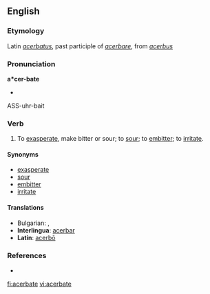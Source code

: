 ==English==

===Etymology===
Latin ''[[acerbatus]]'', past participle of ''[[acerbare]]'', from ''[[acerbus]]''

===Pronunciation===
'''a*cer-bate'''
* {{IPA|/ˈæsəˌbeɪt/}}
ASS-uhr-bait

===Verb===
{{en-verb|acerbat|es}}

# To [[exasperate]], make bitter or sour; to [[sour]]; to [[embitter]]; to [[irritate]].

====Synonyms====
* [[exasperate]]
* [[sour]]
* [[embitter]]
* [[irritate]]

====Translations====
{{trans-top|exasperate}}
* Bulgarian: {{t|bg|дразня|sc=Cyrl}},  {{t|bg|ядосвам|sc=Cyrl}}
* '''Interlingua''': [[acerbar]]
* '''Latin''': [[acerbo|acerbō]]
{{trans-mid}}
{{trans-bottom}}

===References===
* {{R:Webster 1913}}

[[fi:acerbate]]
[[vi:acerbate]]